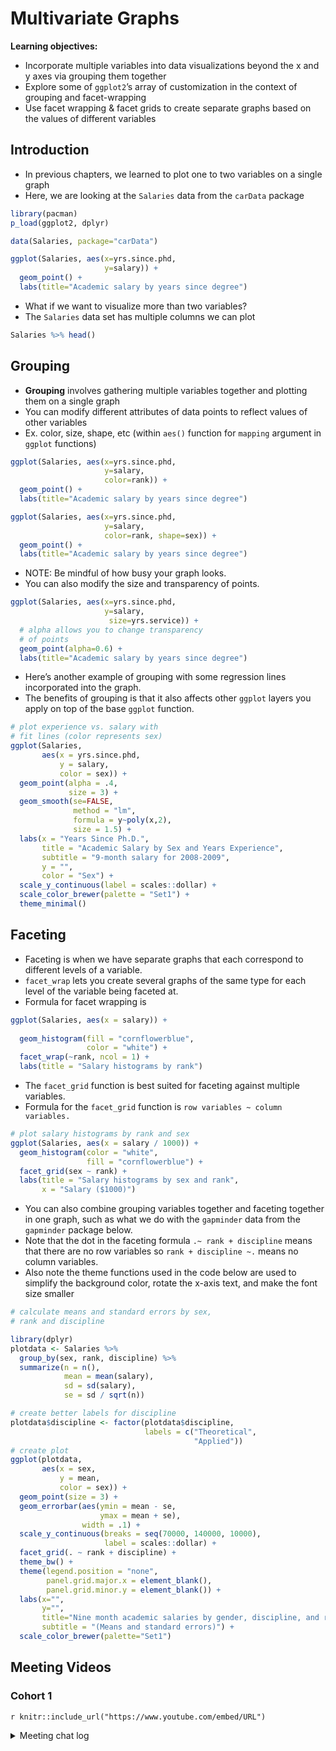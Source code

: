 # Multivariate Graphs

**Learning objectives:**

- Incorporate multiple variables into data visualizations beyond the x and y axes via grouping them together
- Explore some of `ggplot2`'s array of customization in the context of grouping and facet-wrapping
- Use facet wrapping & facet grids to create separate graphs based on the values of different variables

## Introduction {-}
- In previous chapters, we learned to plot one to two variables on a single graph
- Here, we are looking at the `Salaries` data from the `carData` package
```r
library(pacman)
p_load(ggplot2, dplyr) 

data(Salaries, package="carData")

ggplot(Salaries, aes(x=yrs.since.phd,
                     y=salary)) + 
  geom_point() + 
  labs(title="Academic salary by years since degree")
```

- What if we want to visualize more than two variables?
- The `Salaries` data set has multiple columns we can plot
```r
Salaries %>% head()
```

## Grouping
- **Grouping** involves gathering multiple variables together and plotting them on a single graph
- You can modify different attributes of data points to reflect values of other variables 
- Ex. color, size, shape, etc (within `aes()` function for `mapping` argument in `ggplot` functions)
```r
ggplot(Salaries, aes(x=yrs.since.phd,
                     y=salary,
                     color=rank)) + 
  geom_point() + 
  labs(title="Academic salary by years since degree")
```

\newpage
```r
ggplot(Salaries, aes(x=yrs.since.phd,
                     y=salary,
                     color=rank, shape=sex)) + 
  geom_point() + 
  labs(title="Academic salary by years since degree")
```

- NOTE: Be mindful of how busy your graph looks.
- You can also modify the size and transparency of points.
```r
ggplot(Salaries, aes(x=yrs.since.phd,
                     y=salary,
                      size=yrs.service)) + 
  # alpha allows you to change transparency
  # of points
  geom_point(alpha=0.6) + 
  labs(title="Academic salary by years since degree")
```

- Here's another example of grouping with some regression lines incorporated into the graph.
- The benefits of grouping is that it also affects other `ggplot` layers you apply on top of the base `ggplot` function.
```r
# plot experience vs. salary with 
# fit lines (color represents sex)
ggplot(Salaries, 
       aes(x = yrs.since.phd, 
           y = salary, 
           color = sex)) +
  geom_point(alpha = .4, 
             size = 3) +
  geom_smooth(se=FALSE, 
              method = "lm", 
              formula = y~poly(x,2), 
              size = 1.5) +
  labs(x = "Years Since Ph.D.",
       title = "Academic Salary by Sex and Years Experience",
       subtitle = "9-month salary for 2008-2009",
       y = "",
       color = "Sex") +
  scale_y_continuous(label = scales::dollar) +
  scale_color_brewer(palette = "Set1") +
  theme_minimal()
```


## Faceting
- Faceting is when we have separate graphs that each correspond to different levels of a variable.
- `facet_wrap` lets you create several graphs of the same type for each level of the variable being faceted at. 
- Formula for facet wrapping is 
```r
ggplot(Salaries, aes(x = salary)) +
  
  geom_histogram(fill = "cornflowerblue",
                 color = "white") +
  facet_wrap(~rank, ncol = 1) +
  labs(title = "Salary histograms by rank")
```


- The `facet_grid` function is best suited for faceting against multiple variables.
- Formula for the `facet_grid` function is `row variables ~ column variables.`
```r
# plot salary histograms by rank and sex
ggplot(Salaries, aes(x = salary / 1000)) +
  geom_histogram(color = "white",
                 fill = "cornflowerblue") +
  facet_grid(sex ~ rank) +
  labs(title = "Salary histograms by sex and rank",
       x = "Salary ($1000)")
```

- You can also combine grouping variables together and faceting together in one graph, such as what we do with the `gapminder` data from the `gapminder` package below.
- Note that the dot in the faceting formula `.~ rank + discipline` means that there are no row variables so  `rank + discipline ~.` means no column variables.
- Also note the theme functions used in the code below are used to simplify the background color, rotate the x-axis text, and make the font size smaller
```r
# calculate means and standard errors by sex,
# rank and discipline

library(dplyr)
plotdata <- Salaries %>%
  group_by(sex, rank, discipline) %>%
  summarize(n = n(),
            mean = mean(salary),
            sd = sd(salary),
            se = sd / sqrt(n))

# create better labels for discipline
plotdata$discipline <- factor(plotdata$discipline,
                              labels = c("Theoretical",
                                         "Applied"))
# create plot
ggplot(plotdata, 
       aes(x = sex, 
           y = mean,
           color = sex)) +
  geom_point(size = 3) +
  geom_errorbar(aes(ymin = mean - se, 
                    ymax = mean + se),
                width = .1) +
  scale_y_continuous(breaks = seq(70000, 140000, 10000),
                     label = scales::dollar) +
  facet_grid(. ~ rank + discipline) +
  theme_bw() +
  theme(legend.position = "none",
        panel.grid.major.x = element_blank(),
        panel.grid.minor.y = element_blank()) +
  labs(x="", 
       y="", 
       title="Nine month academic salaries by gender, discipline, and rank",
       subtitle = "(Means and standard errors)") +
  scale_color_brewer(palette="Set1")
```




## Meeting Videos {-}

### Cohort 1 {-}

`r knitr::include_url("https://www.youtube.com/embed/URL")`

<details>
<summary> Meeting chat log </summary>

```
LOG
```
</details>
